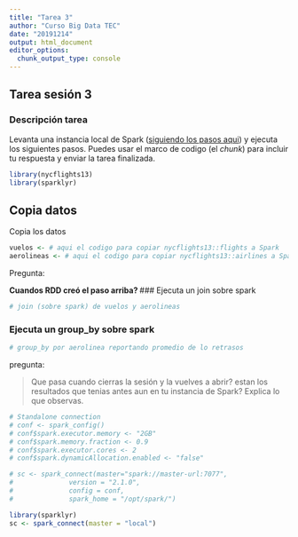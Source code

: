 ```yaml
---
title: "Tarea 3"
author: "Curso Big Data TEC"
date: "20191214"
output: html_document
editor_options: 
  chunk_output_type: console
---
```


## Tarea sesión 3

### Descripción tarea
Levanta una instancia local de Spark ([siguiendo los pasos aqui]()) y ejecuta los siguientes pasos. Puedes usar el marco de codigo (el *chunk*) para incluir tu respuesta y enviar la tarea finalizada.

```r
library(nycflights13)
library(sparklyr)
```

## Copia datos

Copia los datos 

```r
vuelos <- # aqui el codigo para copiar nycflights13::flights a Spark
aerolineas <- # aqui el codigo para copiar nycflights13::airlines a Spark
```

Pregunta: 

<b> Cuandos RDD creó el paso arriba? </b>
### Ejecuta un join sobre spark

```r
# join (sobre spark) de vuelos y aerolineas
```

### Ejecuta un group_by sobre spark

```r
# group_by por aerolinea reportando promedio de lo retrasos
```

pregunta:

> Que pasa cuando cierras la sesión y la vuelves a abrir? 
> estan los resultados que tenias antes aun en tu instancia de Spark? 
> Explica lo que observas.
```r
# Standalone connection
# conf <- spark_config()
# conf$spark.executor.memory <- "2GB"
# conf$spark.memory.fraction <- 0.9
# conf$spark.executor.cores <- 2
# conf$spark.dynamicAllocation.enabled <- "false"

# sc <- spark_connect(master="spark://master-url:7077", 
#              version = "2.1.0",
#              config = conf,
#              spark_home = "/opt/spark/")
```

```r
library(sparklyr)
sc <- spark_connect(master = "local")
```

